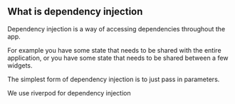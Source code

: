 ## What is dependency injection

Dependency injection is a way of accessing dependencies throughout the app.

For example you have some state that needs to be shared with the entire application, or you have
some state that needs to be shared between a few widgets.

The simplest form of dependency injection is to just pass in parameters.

We use riverpod for dependency injection